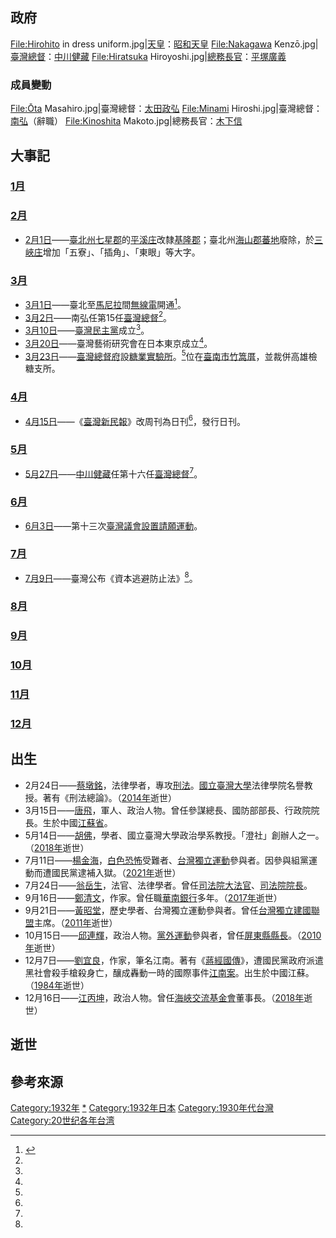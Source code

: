 {{TaiwanYearTOC|1932}}
{{C21YearInTopic|1932年}}

==政府==
<gallery>
File:Hirohito in dress uniform.jpg|[[天皇|天皇]]：[[昭和天皇|昭和天皇]]
File:Nakagawa Kenzō.jpg|[[臺灣總督|臺灣總督]]：[[中川健藏|中川健藏]]
File:Hiratsuka Hiroyoshi.jpg|[[總務長官|總務長官]]：[[平塚廣義|平塚廣義]]
</gallery>
===成員變動===
<gallery>
File:Ōta Masahiro.jpg|臺灣總督：[[太田政弘|太田政弘]]
File:Minami Hiroshi.jpg|臺灣總督：[[南弘|南弘]]（辭職）
File:Kinoshita Makoto.jpg|總務長官：[[木下信|木下信]]
</gallery>

==大事記==
===[[1月|1月]]===

===[[2月|2月]]===
{{noteTA
|1=zh-hans:庄; zh-hant:庄;
}}
*[[2月1日|2月1日]]——[[臺北州|臺北州]][[七星郡|七星郡]]的[[平溪庄|平溪庄]]改隸[[基隆郡|基隆郡]]{{r|府}}；臺北州[[海山郡|海山郡]][[蕃地_(海山郡)|蕃地]]廢除，於[[三峽庄|三峽庄]]增加「五寮」、「插角」、「東眼」等大字{{r|府}}。

===[[3月|3月]]===
*[[3月1日|3月1日]]——臺北至[[馬尼拉|馬尼拉]]間[[無線電|無線電]]開通<ref name="民" >{{cite book |editors=[[李新_(1918年)|李新]]總主編，中國社會科學院近代史研究所中華民國史研究室，韓信夫、姜克夫主編 |title=《中華民國史大事記》 |location=北京 |publisher=[[中華書局|中華書局]] |year=2011 |isbn=9787101079982 }}</ref>{{rp|4098}}。
*[[3月2日|3月2日]]——南弘任第15任[[臺灣總督|臺灣總督]]<ref name=民 />{{rp|4098}}。
*[[3月10日|3月10日]]——[[臺灣民主黨|臺灣民主黨]]成立<ref name=民 />{{rp|4107}}。
*[[3月20日|3月20日]]——臺灣藝術研究會在日本東京成立<ref name=民 />{{rp|4113}}。
*[[3月23日|3月23日]]——[[臺灣總督府|臺灣總督府]]設[[臺灣糖業試驗所|糖業實驗所]]。<ref name=民 />{{rp|4115}}位在[[臺南市_(州轄市)|臺南市]][[德高厝|竹篙厝]]，並裁併高雄檢糖支所。

===[[4月|4月]]===
*[[4月15日|4月15日]]——《[[臺灣新民報|臺灣新民報]]》改周刊為日刊<ref name=民 />{{rp|4132}}，發行日刊{{r|陳|page=209}}。

===[[5月|5月]]===
*[[5月27日|5月27日]]——[[中川健藏|中川健藏]]任第十六任[[臺灣總督|臺灣總督]]<ref name=民 />{{rp|4162}}。

===[[6月|6月]]===
*[[6月3日|6月3日]]——第十三次[[臺灣議會設置請願運動|臺灣議會設置請願運動]]{{r|陳|page=209}}。

===[[7月|7月]]===
*[[7月9日|7月9日]]——臺灣公布《資本逃避防止法》<ref name=民 />{{rp|4190}}。

===[[8月|8月]]===

===[[9月|9月]]===

===[[10月|10月]]===

===[[11月|11月]]===

===[[12月|12月]]===

==出生==
* 2月24日——[[蔡墩銘|蔡墩銘]]，法律學者，專攻[[刑法|刑法]]。[[國立臺灣大學|國立臺灣大學]]法律學院名譽教授。著有《刑法總論》。（[[2014年臺灣|2014年]]逝世）
* 3月15日——[[唐飛|唐飛]]，軍人、政治人物。曾任參謀總長、國防部部長、行政院院長。生於中國[[江蘇省|江蘇省]]。
* 5月14日——[[胡佛_(臺灣)|胡佛]]，學者、國立臺灣大學政治學系教授。「澄社」創辦人之一。（[[2018年臺灣|2018年]]逝世）
* 7月11日——[[楊金海_(1932年)|楊金海]]，[[台灣白色恐怖|白色恐怖]]受難者、[[台灣獨立運動|台灣獨立運動]]參與者。因參與組黨運動而遭國民黨逮補入獄。（[[2021年臺灣|2021年]]逝世）
* 7月24日——[[翁岳生|翁岳生]]，法官、法律學者。曾任[[司法院大法官|司法院大法官]]、[[司法院院長|司法院院長]]。
* 9月16日——[[鄭清文|鄭清文]]，作家。曾任職[[華南銀行|華南銀行]]多年。（[[2017年臺灣|2017年]]逝世）
* 9月21日——[[黃昭堂|黃昭堂]]，歷史學者、台灣獨立運動參與者。曾任[[台灣獨立建國聯盟|台灣獨立建國聯盟]]主席。（[[2011年臺灣|2011年]]逝世）
* 10月15日——[[邱連輝|邱連輝]]，政治人物。[[黨外運動|黨外運動]]參與者，曾任[[屏東縣縣長|屏東縣縣長]]。（[[2010年臺灣|2010年]]逝世）
* 12月7日——[[劉宜良|劉宜良]]，作家，筆名江南。著有《[[蔣經國傳|蔣經國傳]]》，遭國民黨政府派遣黑社會殺手槍殺身亡，釀成轟動一時的國際事件[[江南案|江南案]]。出生於中國江蘇。（[[1984年臺灣|1984年]]逝世）
* 12月16日——[[江丙坤|江丙坤]]，政治人物。曾任[[海峽交流基金會|海峽交流基金會]]董事長。（[[2018年臺灣|2018年]]逝世）

== 逝世 ==

== 參考來源 ==
{{reflist|refs=
<ref name="府">《臺灣總督府府報》〈府令第一號〉、〈府令第二號〉，1932年1月9日</ref>
<ref name="陳">{{cite book |author=陳君愷 |title=《狂飆的年代──1920年代台灣的政治、社會與文化運動》 |publisher=日創社文化  |isbn=978-986-81251-7-9 |date=2006年10月}}</ref>
}}
{{各年台灣}}

[[Category:1932年|Category:1932年]]
[[Category:1932年台湾|*]]
[[Category:1932年日本|Category:1932年日本]]
[[Category:1930年代台灣|Category:1930年代台灣]]
[[Category:20世纪各年台湾|Category:20世纪各年台湾]]